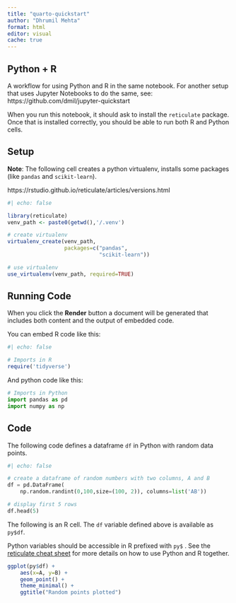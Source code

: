 ```yaml
---
title: "quarto-quickstart"
author: "Dhrumil Mehta"
format: html
editor: visual
cache: true
---
```


## Python + R

A workflow for using Python and R in the same notebook. For another setup that uses Jupyter Notebooks to do the same, see: https://github.com/dmil/jupyter-quickstart

When you run this notebook, it should ask to install the `reticulate` package. Once that is installed correctly, you should be able to run both R and Python cells.

## Setup

**Note**: The following cell creates a python virtualenv, installs some packages (like `pandas` and `scikit-learn`).

https://rstudio.github.io/reticulate/articles/versions.html

```r
#| echo: false

library(reticulate)
venv_path <- paste0(getwd(),'/.venv')

# create virtualenv
virtualenv_create(venv_path,
                  packages=c("pandas", 
                             "scikit-learn"))

# use virtualenv
use_virtualenv(venv_path, required=TRUE)

```

## Running Code

When you click the **Render** button a document will be generated that includes both content and the output of embedded code.

You can embed R code like this:

```r
#| echo: false

# Imports in R
require('tidyverse')

```

And python code like this:

```python

# Imports in Python
import pandas as pd
import numpy as np
```

## Code

The following code defines a dataframe `df` in Python with random data points.

```python
#| echo: false

# create a dataframe of random numbers with two columns, A and B
df = pd.DataFrame(
    np.random.randint(0,100,size=(100, 2)), columns=list('AB'))

# display first 5 rows
df.head(5)

```

The following is an R cell. The `df` variable defined above is available as `py$df`.

Python variables should be accessible in R prefixed with `py$` . See the [reticulate cheat sheet](https://ugoproto.github.io/ugo_r_doc/pdf/reticulate.pdf) for more details on how to use Python and R together.

```r

ggplot(py$df) +
    aes(x=A, y=B) +
    geom_point() +
    theme_minimal() +
    ggtitle("Random points plotted")
```

